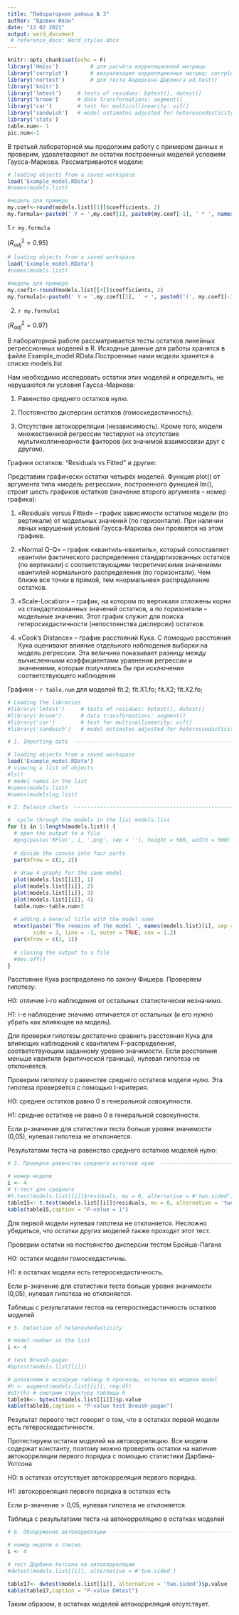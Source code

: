 ---
title: "Лабораторная рабоьа № 3"
author: "Вдовин Иван"
date: "13 02 2021"
output: word_document
 # reference_docx: Word_styles.docx
---

```{r setup, include=FALSE}

knitr::opts_chunk$set(echo = F)
library('Hmisc')          # для расчёта корреляционной матрицы
library('corrplot')       # визуализация корреляционных матриц: corrplot()
library('nortest')        # для теста Андерсона-Дарлинга ad.test()
library('knitr')
library('lmtest')     # tests of residues: bptest(), dwtest()
library('broom')      # data transformations: augment()
library('car')        # test for multicollinearity: vif()
library('sandwich')   # model estimates adjusted for heteroscedasticity: vcovHC()
library('stats') 
table.num<- 1
pic.num<-1
```

В третьей лабораторной мы продолжим работу с примером данных 
 и проверим, удовлетворяют ли остатки построенных моделей условиям Гаусса-Маркова. Рассматриваются модели:

```{r}
# loading objects from a saved workspace
load('Example_model.RData')
#names(models.list)

#модель для примера
my.coef<-round(models.list[[1]]$coefficients, 2)
my.formula<-paste0(' Y = ',my.coef[1], paste0(my.coef[-1], ' * ', names(my.coef)[-1],collapse = ''))
```
1.`r my.formula` 

($R^2_{adj} = 0.95$)

```{r}
# loading objects from a saved workspace
load('Example_model.RData')
#names(models.list)

#модель для примера
my.coef1<-round(models.list[[4]]$coefficients, 2)
my.formula1<-paste0(' Y = ',my.coef1[1], ' + ', paste0('(', my.coef1[-1], ') * ', names(my.coef1)[-1], ' + ',collapse = ''))
```
2. `r my.formula1` 

($R^2_{adj} = 0.97$)



В лабораторной работе рассматривается тесты остатков линейных
регрессионных моделей в R. Исходные данные для работы хранятся в файле Example_model.RData.Построенные нами модели хранятся в списке models.list

Нам необходимо исследовать остатки этих моделей и определить, не нарушаются ли условия Гаусса-Маркова:

1. Равенство среднего остатков нулю.

2. Постоянство дисперсии остатков (гомоскедастичность).

3. Отсутствие автокорреляции (независимость). Кроме того, модели множественной регрессии тестируют на отсутствие мультиколлинеарности факторов (их значимой взаимосвязи друг с другом). 

Графики остатков: "Residuals vs Fitted" и другие:

 Представим графически остатки четырёх моделей. Функция
plot() от аргумента типа «модель регрессии», построенного функцией lm(),
строит шесть графиков остатков (значение второго аргумента – номер графика):

1. «Residuals versus Fitted» – график зависимости остатков модели (по вертикали) от модельных значений (по горизонтали). При наличии явных нарушений условий Гаусса-Маркова они проявятся на этом графике.

2. «Normal Q-Q» – график «квантиль-квантиль», который сопоставляет квантили фактического распределения стандартизованных остатков (по вертикали) с соответствующими теоретическими значениями квантилей нормального распределения (по горизонтали). Чем ближе все точки в прямой, тем «нормальнее» распределение остатков.

3. «Scale-Location» – график, на котором по вертикали отложены корни из стандартизованных значений остатков, а по горизонтали – модельные значения. Этот график служит для поиска гетероскедастичности (непостоянства дисперсии) остатков.

4. «Cook’s Distance» – график расстояний Кука. С помощью расстояния Кука оценивают влияние отдельного наблюдения выборки на модель регрессии. Эта величина показывает разницу между вычисленными коэффициентами уравнения регрессии и значениями, которые получились бы при исключении соответствующего наблюдения

Графики - `r table.num` для моделей fit.2; fit.X1.fo; fit.X2; fit.X2.fo;
```{r} 
# Loading the libraries
#library('lmtest')     # tests of residues: bptest(), dwtest()
#library('broom')      # data transformations: augment()
#library('car')        # test for multicollinearity: vif()
#library('sandwich')   # model estimates adjusted for heteroscedasticity: vcovHC()

# 1. Importing data  ------------------------------------------------------------

# loading objects from a saved workspace
load('Example_model.RData')
# viewing a list of objects
#ls()
# model names in the list
#names(models.list)
#names(modelslog.list)

# 2. Balance charts  ---------------------------------------------------------

#  cycle through the models in the list models.list
for (i in 1:length(models.list)) {
  # open the output to a file
  #png(paste('RPlot', i, '.png', sep = ''), height = 500, width = 500)
  
  # divide the canvas into four parts
  par(mfrow = c(2, 2))
  
  # draw 4 graphs for the same model
  plot(models.list[[i]], 1)
  plot(models.list[[i]], 2)
  plot(models.list[[i]], 3)
  plot(models.list[[i]], 4)
  table.num<-table.num+1
  
  # adding a General title with the model name
  mtext(paste('The remains of the model ', names(models.list)[i], sep = ''), 
        side = 3, line = -1, outer = TRUE, cex = 1.2)
  par(mfrow = c(1, 1))
  
  # closing the output to a file
  #dev.off()
}

```



Расстояние Кука распределено по закону Фишера. Проверяем гипотезу:

H0: отличие i-го наблюдения от остальных статистически незначимо.

H1: i-е наблюдение значимо отличается от остальных (и его нужно убрать как влияющее на модель).

Для проверки гипотезы достаточно сравнить расстояния Кука для
влияющих наблюдений с квантилем F-распределения, соответствующим
заданному уровню значимости. Если расстояния меньше квантиля
(критической границы), нулевая гипотеза не отклоняется.

Проверим гипотезу о равенстве среднего остатков модели нулю. Эта гипотеза проверяется с помощью t-критерия.

H0: среднее остатков равно 0 в генеральной совокупности.

H1: среднее остатков не равно 0 в генеральной совокупности.

Если p-значение для статистики теста больше уровня значимости (0,05), нулевая гипотеза не отклоняется.

Результатами теста на равенство среднего остатков моделей нулю:

```{r}
# 3. Проверка равенства среднего остатков нулю  --------------------------------

# номер модели
i <- 4
# t-тест для среднего
#t.test(models.list[[i]]$residuals, mu = 0, alternative = #'two.sided')
table15<- t.test(models.list[[i]]$residuals, mu = 0, alternative = 'two.sided')$p.value
kable(table15,caption = "P-value = 1")
```

Для первой модели нулевая гипотеза не отклоняется. Несложно убедиться, что остатки других моделей также проходят этот тест.

Проверим остатки на постоянство дисперсии тестом Бройша-Пагана

H0: остатки модели гомоскедастичны.

H1: в остатках модели есть гетероскедастичность.

Если p-значение для статистики теста больше уровня значимости (0,05), нулевая гипотеза не отклоняется.

Таблицы с результатами тестов на гетеросткедастичность остатков моделей

```{r}
# 5. Detection of heteroskedasticity  

# model number in the list
i <- 4

# test Breush-pagan 
#bptest(models.list[[i]])

# добавляем в исходную таблицу h прогнозы, остатки из модели model
#h <- augment(models.list[[i]], reg.df)
#str(h) # смотрим структуру таблицы h
table16<- bptest(models.list[[i]])$p.value
kable(table16,caption = "P-value test Breush-pagan")

```

Результат первого тест говорит о том, что в остатках первой модели есть гетероскедастичности.

Протестируем остатки моделей на автокорреляцию. Все
модели содержат константу, поэтому можно проверить остатки на наличие
автокорреляции первого порядка с помощью статистики Дарбина-Уотсона

H0: в остатках отсутствует автокорреляция первого порядка.

H1: автокорреляция первого порядка в остатках есть

Если p-значение > 0,05, нулевая гипотеза не отклоняется.

Таблица с результатами теста на автокорреляцию в остатках моделей

```{r}
# 6. Обнаружение автокорреляции  -----------------------------------------------

# номер модели в списке
i <- 4

# тест Дарбина-Уотсона на автокорреляцию
#dwtest(models.list[[i]], alternative = #'two.sided')

table17<- dwtest(models.list[[i]], alternative = 'two.sided')$p.value
kable(table17,caption = "P-value DWtest")
```

Таким образом, в остатках моделей автокорреляция отсутствует. 










